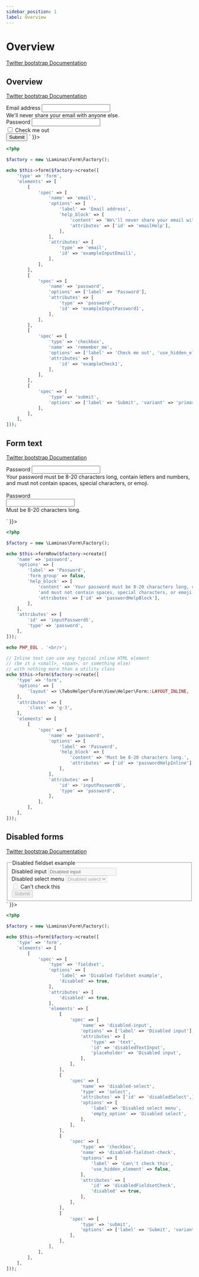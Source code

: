 ```yaml
---
sidebar_position: 1
label: Overview
---
```



# Overview

[Twitter bootstrap Documentation](https://getbootstrap.com/docs/5.1/forms/overview)

## Overview

[Twitter bootstrap Documentation](https://getbootstrap.com/docs/5.1/forms/overview/#overview)

<Tabs>
<TabItem value="result" label="Result" default>
  <HtmlCode bootstrapVersion="5.1">
      <div dangerouslySetInnerHTML={{ __html: `<form id="form" method="POST" name="form" role="form">
    <div class="mb-3">
        <label class="form-label" for="exampleInputEmail1">Email address</label>
        <input aria-describedby="emailHelp" class="form-control" id="exampleInputEmail1" name="email" type="email" value="">
        <div class="form-text" id="emailHelp">
            We'll never share your email with anyone else.
        </div>
    </div>
    <div class="mb-3">
        <label class="form-label" for="exampleInputPassword1">Password</label>
        <input class="form-control" id="exampleInputPassword1" name="password" type="password" value="">
    </div>
    <div class="mb-3">
        <div class="form-check">
            <input class="form-check-input" id="exampleCheck1" name="remember_me" type="checkbox" value="1">
            <label class="form-check-label" for="exampleCheck1">Check me out</label>
        </div>
    </div>
    <button class="btn btn-primary" name="submit" type="submit" value="">Submit</button>
</form>` }}></div>
  </HtmlCode>
</TabItem>
<TabItem value="source" label="Source">

```php
<?php

$factory = new \Laminas\Form\Factory();

echo $this->form($factory->create([
    'type' => 'form',
    'elements' => [
        [
            'spec' => [
                'name' => 'email',
                'options' => [
                    'label' => 'Email address',
                    'help_block' => [
                        'content' => 'We\'ll never share your email with anyone else.',
                        'attributes' => ['id' => 'emailHelp'],
                    ],
                ],
                'attributes' => [
                    'type' => 'email',
                    'id' => 'exampleInputEmail1',
                ],
            ],
        ],
        [
            'spec' => [
                'name' => 'password',
                'options' => ['label' => 'Password'],
                'attributes' => [
                    'type' => 'password',
                    'id' => 'exampleInputPassword1',
                ],
            ],
        ],
        [
            'spec' => [
                'type' => 'checkbox',
                'name' => 'remember_me',
                'options' => ['label' => 'Check me out', 'use_hidden_element' => false],
                'attributes' => [
                    'id' => 'exampleCheck1',
                ],
            ],
        ],
        [
            'spec' => [
                'type' => 'submit',
                'options' => ['label' => 'Submit', 'variant' => 'primary'],
            ],
        ],
    ],
]));
```

</TabItem>
</Tabs>

## Form text

[Twitter bootstrap Documentation](https://getbootstrap.com/docs/5.1/forms/overview/#form-text)

<Tabs>
<TabItem value="result" label="Result" default>
  <HtmlCode bootstrapVersion="5.1">
      <div dangerouslySetInnerHTML={{ __html: `<label class="form-label" for="inputPassword5">Password</label>
<input aria-describedby="passwordHelpBlock" class="form-control" id="inputPassword5" name="password" type="password" value="">
<div class="form-text" id="passwordHelpBlock">
    Your password must be 8-20 characters long, contain letters and numbers, and must not contain spaces, special characters, or emoji.
</div>
<br>
<form class="align-items-center g-3 row" id="form" method="POST" name="form" role="form">
    <div class="col-auto">
        <label class="col-form-label" for="inputPassword6">Password</label>
    </div>
    <div class="col-auto">
        <input aria-describedby="passwordHelpInline" class="form-control" id="inputPassword6" name="password" type="password" value="">
    </div>
    <div class="col-auto">
        <span class="form-text" id="passwordHelpInline">Must be 8-20 characters long.</span>
    </div>
</form>` }}></div>
  </HtmlCode>
</TabItem>
<TabItem value="source" label="Source">

```php
<?php

$factory = new \Laminas\Form\Factory();

echo $this->formRow($factory->create([
    'name' => 'password',
    'options' => [
        'label' => 'Password',
        'form_group' => false,
        'help_block' => [
            'content' => 'Your password must be 8-20 characters long, contain letters and numbers, ' .
            'and must not contain spaces, special characters, or emoji.',
            'attributes' => ['id' => 'passwordHelpBlock'],
        ],
    ],
    'attributes' => [
        'id' => 'inputPassword5',
        'type' => 'password',
    ],
]));

echo PHP_EOL . '<br/>';

// Inline text can use any typical inline HTML element
// (be it a <small>, <span>, or something else)
// with nothing more than a utility class
echo $this->form($factory->create([
    'type' => 'form',
    'options' => [
        'layout' => \TwbsHelper\Form\View\Helper\Form::LAYOUT_INLINE,
    ],
    'attributes' => [
        'class' => 'g-3',
    ],
    'elements' => [
        [
            'spec' => [
                'name' => 'password',
                'options' => [
                    'label' => 'Password',
                    'help_block' => [
                        'content' => 'Must be 8-20 characters long.',
                        'attributes' => ['id' => 'passwordHelpInline'],
                    ],
                ],
                'attributes' => [
                    'id' => 'inputPassword6',
                    'type' => 'password',
                ],
            ],
        ],
    ],
]));
```

</TabItem>
</Tabs>

## Disabled forms

[Twitter bootstrap Documentation](https://getbootstrap.com/docs/5.1/forms/overview/#disabled-forms)

<Tabs>
<TabItem value="result" label="Result" default>
  <HtmlCode bootstrapVersion="5.1">
      <div dangerouslySetInnerHTML={{ __html: `<form id="form" method="POST" name="form" role="form">
    <fieldset disabled>
        <legend>Disabled fieldset example</legend>
        <div class="mb-3">
            <label class="form-label" for="disabledTextInput">Disabled input</label>
            <input class="form-control" id="disabledTextInput" name="fieldset[disabled-input]" placeholder="Disabled input" type="text" value="">
        </div>
        <div class="mb-3">
            <label class="form-label" for="disabledSelect">Disabled select menu</label>
            <select class="form-select" id="disabledSelect" name="fieldset[disabled-select]"><option value="">Disabled select</option></select>
        </div>
        <div class="mb-3">
            <div class="form-check">
                <input class="form-check-input" disabled id="disabledFieldsetCheck" name="fieldset[disabled-fieldset-check]" type="checkbox" value="1">
                <label class="form-check-label" for="disabledFieldsetCheck">Can't check this</label>
            </div>
        </div>
        <button class="btn btn-primary" name="fieldset[submit]" type="submit" value="">Submit</button>
    </fieldset>
</form>` }}></div>
  </HtmlCode>
</TabItem>
<TabItem value="source" label="Source">

```php
<?php

$factory = new \Laminas\Form\Factory();

echo $this->form($factory->create([
    'type' => 'form',
    'elements' => [
        [
            'spec' => [
                'type' => 'fieldset',
                'options' => [
                    'label' => 'Disabled fieldset example',
                    'disabled' => true,
                ],
                'attributes' => [
                    'disabled' => true,
                ],
                'elements' => [
                    [
                        'spec' => [
                            'name' => 'disabled-input',
                            'options' => ['label' => 'Disabled input'],
                            'attributes' => [
                                'type' => 'text',
                                'id' => 'disabledTextInput',
                                'placeholder' => 'Disabled input',
                            ],
                        ],
                    ],
                    [
                        'spec' => [
                            'name' => 'disabled-select',
                            'type' => 'select',
                            'attributes' => ['id' => 'disabledSelect',],
                            'options' => [
                                'label' => 'Disabled select menu',
                                'empty_option' => 'Disabled select',
                            ],
                        ],
                    ],
                    [
                        'spec' => [
                            'type' => 'checkbox',
                            'name' => 'disabled-fieldset-check',
                            'options' => [
                                'label' => 'Can\'t check this',
                                'use_hidden_element' => false,
                            ],
                            'attributes' => [
                                'id' => 'disabledFieldsetCheck',
                                'disabled' => true,
                            ],
                        ],
                    ],
                    [
                        'spec' => [
                            'type' => 'submit',
                            'options' => ['label' => 'Submit', 'variant' => 'primary'],
                        ],
                    ],
                ],
            ],
        ],
    ],
]));
```

</TabItem>
</Tabs>

